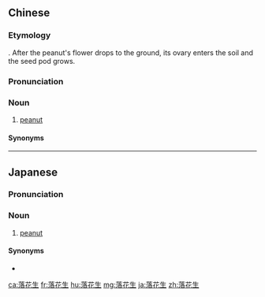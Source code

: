 ==Chinese==
{{zh-forms|type=21}}

===Etymology===
{{zh-compound|落花|生|fallen flower|to grow}}. After the peanut's flower drops to the ground, its ovary enters the soil and the seed pod grows.

===Pronunciation===
{{zh-pron
|m=luòhuāshēng
|c=lok6 faa1 sang1
|mn=xm,zz,tw:lo̍k-hoa-seng/qz:lo̍k-hoa-sng/xm:lo̍k-ga-seng/xm,zz:lōa-seng/zz:loa̍h-á-seng/zz:loa̍h-seng
|mn_note=lōa-seng, loa̍h-seng - contractions
|cat=n
}}

===Noun===
{{zh-noun}}

# [[peanut]]

====Synonyms====
{{zh-dial|花生}}

----

==Japanese==
{{ja-kanjitab|らく|k1=らっ|か|せい|yomi=on}}

===Pronunciation===
{{ja-pron|yomi=o|らっかせい}}

===Noun===
{{ja-noun|らっかせい}}

# [[peanut]]

====Synonyms====
* {{ja-r|ピーナッツ}}

[[ca:落花生]]
[[fr:落花生]]
[[hu:落花生]]
[[mg:落花生]]
[[ja:落花生]]
[[zh:落花生]]